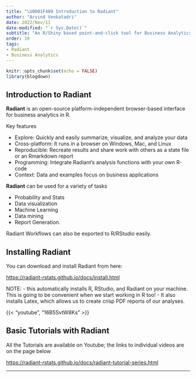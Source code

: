 ```yaml
---
title: "\U0001F409 Introduction to Radiant"
author: "Arvind Venkatadri"
date: 2022/Nov/11
date-modified: "`r Sys.Date()`"
subtitle: "An R/Shiny based point-and-click tool for Business Analytics"
order: 10
tags:
- Radiant
- Business Analytics
---
```


```r
knitr::opts_chunk$set(echo = FALSE)
library(blogdown)
```

## Introduction to Radiant

**Radiant** is an open-source platform-independent browser-based
interface for business analytics in R.

Key features

-   Explore: Quickly and easily summarize, visualize, and analyze your
    data
-   Cross-platform: It runs in a browser on Windows, Mac, and Linux
-   Reproducible: Recreate results and share work with others as a state
    file or an Rmarkdown report
-   Programming: Integrate Radiant's analysis functions with your own
    R-code
-   Context: Data and examples focus on business applications

**Radiant** can be used for a variety of tasks

-   Probability and Stats
-   Data visualization
-   Machine Learning
-   Data mining
-   Report Generation.

Radiant Workflows can also be exported to R/RStudio easily.

## Installing Radiant

You can download and install Radiant from here:

<https://radiant-rstats.github.io/docs/install.html>

NOTE: - this automatically installs R, RStudio, and Radiant on your
machine. This is going to be convenient when we start working in R
too! - It also installs Latex, which allows us to create crisp PDF
reports of our analyses.

{{< "youtube", "16B5SvtW8Ks" >}}

## Basic Tutorials with Radiant

All the Tutorials are available on Youtube; the links to individual
videos are on the page below

<https://radiant-rstats.github.io/docs/radiant-tutorial-series.html>

------------------------------------------------------------------------
